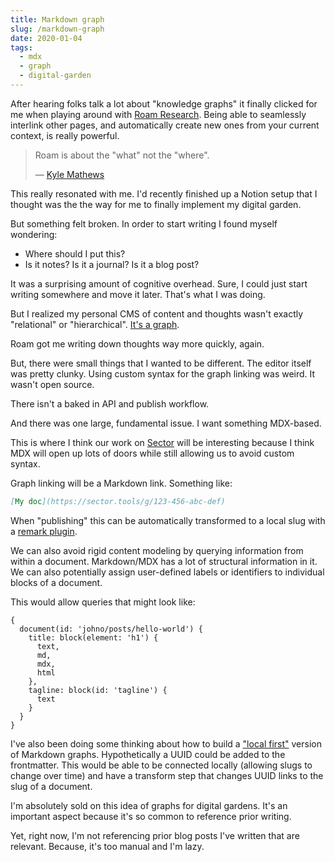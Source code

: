 ```yaml
---
title: Markdown graph
slug: /markdown-graph
date: 2020-01-04
tags:
  - mdx
  - graph
  - digital-garden
---
```


After hearing folks talk a lot about "knowledge graphs"
it finally clicked for me when playing around with
[Roam Research](https://roamresearch.com). Being able
to seamlessly interlink other pages, and automatically
create new ones from your current context, is really
powerful.

> Roam is about the "what" not the "where".
>
> &mdash; [Kyle Mathews](https://twitter.com/kylemathews)

This really resonated with me. I'd recently finished up
a Notion setup that I thought was the the way for me to
finally implement my digital garden.

But something felt broken. In order to start writing I
found myself wondering:

- Where should I put this?
- Is it notes? Is it a journal? Is it a blog post?

It was a surprising amount of cognitive overhead. Sure,
I could just start writing somewhere and move it later.
That's what I was doing.

But I realized my personal CMS of content and thoughts wasn't
exactly "relational" or "hierarchical".
[It's a graph](https://twitter.com/4lpine/status/1208594869653925889).

Roam got me writing down thoughts way more quickly, again.

But, there were small things that I wanted to be different.
The editor itself was pretty clunky. Using custom syntax
for the graph linking was weird. It wasn't open source.

There isn't a baked in API and publish workflow.

And there was one large, fundamental issue. I want something
MDX-based.

This is where I think our work on [Sector](https://sector.tools)
will be interesting because I think MDX will open up lots
of doors while still allowing us to avoid custom syntax.

Graph linking will be a Markdown link. Something like:

```md
[My doc](https://sector.tools/g/123-456-abc-def)
```

When "publishing" this can be automatically transformed
to a local slug with a [remark plugin](https://github.com/remarkjs).

We can also avoid rigid content modeling by querying
information from within a document. Markdown/MDX has a
lot of structural information in it. We can also potentially
assign user-defined labels or identifiers to individual
blocks of a document.

This would allow queries that might look like:

```gql
{
  document(id: 'johno/posts/hello-world') {
    title: block(element: 'h1') {
      text,
      md,
      mdx,
      html
    },
    tagline: block(id: 'tagline') {
      text
    }
  }
}
```

I've also been doing some thinking about how to build
a ["local first"](https://www.inkandswitch.com/local-first.html)
version of Markdown graphs. Hypothetically a UUID could
be added to the frontmatter. This would be able to be connected
locally (allowing slugs to change over time) and have a
transform step that changes UUID links to the slug of a document.

I'm absolutely sold on this idea of graphs for digital
gardens. It's an important aspect because it's so common
to reference prior writing.

Yet, right now, I'm not referencing prior blog posts I've
written that are relevant. Because, it's too manual and
I'm lazy.
